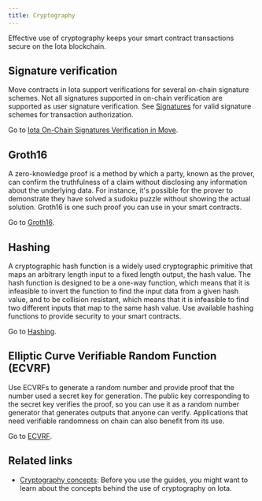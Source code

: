 ```yaml
---
title: Cryptography
---
```


Effective use of cryptography keeps your smart contract transactions secure on the Iota blockchain. 

## Signature verification

Move contracts in Iota support verifications for several on-chain signature schemes. Not all signatures supported in on-chain verification are supported as user signature verification. See [Signatures](../../concepts/cryptography/transaction-auth/signatures.mdx) for valid signature schemes for transaction authorization.

Go to [Iota On-Chain Signatures Verification in Move](./cryptography/signing.mdx).

## Groth16

A zero-knowledge proof is a method by which a party, known as the prover, can confirm the truthfulness of a claim without disclosing any information about the underlying data. For instance, it's possible for the prover to demonstrate they have solved a sudoku puzzle without showing the actual solution. Groth16 is one such proof you can use in your smart contracts.

Go to [Groth16](./cryptography/groth16.mdx).

## Hashing

A cryptographic hash function is a widely used cryptographic primitive that maps an arbitrary length input to a fixed length output, the hash value. The hash function is designed to be a one-way function, which means that it is infeasible to invert the function to find the input data from a given hash value, and to be collision resistant, which means that it is infeasible to find two different inputs that map to the same hash value. Use available hashing functions to provide security to your smart contracts.

Go to [Hashing](./cryptography/hashing.mdx).

## Elliptic Curve Verifiable Random Function (ECVRF)

Use ECVRFs to generate a random number and provide proof that the number used a secret key for generation. The public key corresponding to the secret key verifies the proof, so you can use it as a random number generator that generates outputs that anyone can verify. Applications that need verifiable randomness on chain can also benefit from its use.

Go to [ECVRF](./cryptography/ecvrf.mdx).

## Related links

- [Cryptography concepts](../../concepts/cryptography.mdx): Before you use the guides, you might want to learn about the concepts behind the use of cryptography on Iota.